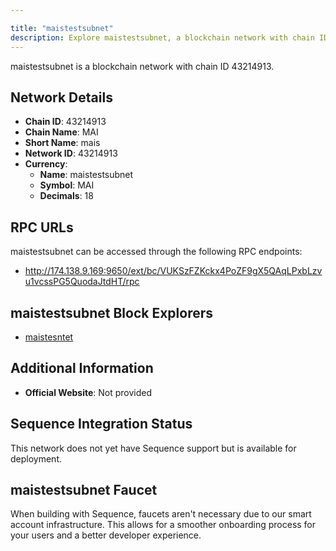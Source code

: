```yaml
---

title: "maistestsubnet"
description: Explore maistestsubnet, a blockchain network with chain ID 43214913. Learn about its native currency, maistestsubnet, and how to interact with the network.
---
```




maistestsubnet is a blockchain network with chain ID 43214913.

## Network Details

- **Chain ID**: 43214913
- **Chain Name**: MAI
- **Short Name**: mais
- **Network ID**: 43214913
- **Currency**: 
  - **Name**: maistestsubnet
  - **Symbol**: MAI
  - **Decimals**: 18

## RPC URLs

maistestsubnet can be accessed through the following RPC endpoints:

- http://174.138.9.169:9650/ext/bc/VUKSzFZKckx4PoZF9gX5QAqLPxbLzvu1vcssPG5QuodaJtdHT/rpc

## maistestsubnet Block Explorers

- [maistesntet](http://174.138.9.169:3006/?network=maistesntet)

## Additional Information

- **Official Website**: Not provided

## Sequence Integration Status

This network does not yet have Sequence support but is available for deployment.

## maistestsubnet Faucet

When building with Sequence, faucets aren't necessary due to our smart account infrastructure. This allows for a smoother onboarding process for your users and a better developer experience.
